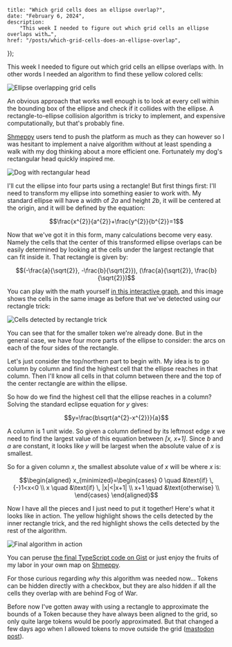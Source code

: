     title: "Which grid cells does an ellipse overlap?",
    date: "February 6, 2024",
    description:
        "This week I needed to figure out which grid cells an ellipse overlaps with…",
    href: "/posts/which-grid-cells-does-an-ellipse-overlap",
});


This week I needed to figure out which grid cells an ellipse overlaps with. In other words I needed an algorithm to find these yellow colored cells:

![Ellipse overlapping grid cells](/images/ellipses-overlapping-grid-cells.webp)

An obvious approach that works well enough is to look at every cell within the bounding box of the ellipse and check if it collides with the ellipse. A rectangle-to-ellipse collision algorithm is tricky to implement, and expensive computationally, but that's probably fine.

[Shmeppy](https://shmeppy.com) users tend to push the platform as much as they can however so I was hesitant to implement a naive algorithm without at least spending a walk with my dog thinking about a more efficient one. Fortunately my dog's rectangular head quickly inspired me.

![Dog with rectangular head](/images/hambo-square-head.webp)

I'll cut the ellipse into four parts using a rectangle! But first things first: I'll need to transform my ellipse into something easier to work with. My standard ellipse will have a width of _2a_ and height _2b_, it will be centered at the origin, and it will be defined by the equation:

```math
\frac{x^{2}}{a^{2}}+\frac{y^{2}}{b^{2}}=1
```

Now that we've got it in this form, many calculations become very easy. Namely the cells that the center of this transformed ellipse overlaps can be easily determined by looking at the cells under the largest rectangle that can fit inside it. That rectangle is given by:

```math
(-\frac{a}{\sqrt{2}}, -\frac{b}{\sqrt{2}}), (\frac{a}{\sqrt{2}}, \frac{b}{\sqrt{2}})
```

You can play with the math yourself [in this interactive graph](https://www.desmos.com/calculator/hanft04h8e), and this image shows the cells in the same image as before that we've detected using our rectangle trick:

![Cells detected by rectangle trick](/images/cell-detected-by-rectangle-trick.webp)

You can see that for the smaller token we're already done. But in the general case, we have four more parts of the ellipse to consider: the arcs on each of the four sides of the rectangle.

Let's just consider the top/northern part to begin with. My idea is to go column by column and find the highest cell that the ellipse reaches in that column. Then I'll know all cells in that column between there and the top of the center rectangle are within the ellipse.

So how do we find the highest cell that the ellipse reaches in a column? Solving the standard eclipse equation for _y_ gives:

```math
y=\frac{b\sqrt{a^{2}-x^{2}}}{a}
```

A column is 1 unit wide. So given a column defined by its leftmost edge _x_ we need to find the largest value of this equation between _[x, x+1]_. Since _b_ and _a_ are constant, it looks like _y_ will be largest when the absolute value of _x_ is smallest.

So for a given column _x_, the smallest absolute value of _x_ will be where _x_ is:

```math
\begin{aligned}
x_{minimized}=\begin{cases}
          0 \quad &\text{if} \, {-}1<x<0 \\
          x \quad &\text{if} \, |x|<|x+1| \\
          x+1 \quad &\text{otherwise} \\
     \end{cases}
\end{aligned}
```

Now I have all the pieces and I just need to put it together! Here's what it looks like in action. The yellow highlight shows the cells detected by the inner rectangle trick, and the red highlight shows the cells detected by the rest of the algorithm.

![Final algorithm in action](/images/final-algo.gif)

You can peruse [the final TypeScript code on Gist](https://gist.github.com/itsjohncs/e05f1117258162c603991b40acb5bc12) or just enjoy the fruits of my labor in your own map on [Shmeppy](https://shmeppy.com).

For those curious regarding _why_ this algorithm was needed now... Tokens can be hidden directly with a checkbox, but they are also hidden if all the cells they overlap with are behind Fog of War.

Before now I've gotten away with using a rectangle to approximate the bounds of a Token because they have always been aligned to the grid, so only quite large tokens would be poorly approximated. But that changed a few days ago when I allowed tokens to move outside the grid ([mastodon post](https://mastodon.social/@shmeppy/111865286908923880)).
